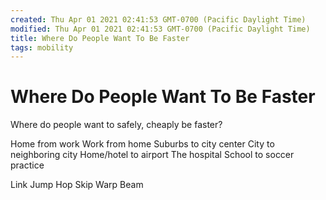 ```yaml
---
created: Thu Apr 01 2021 02:41:53 GMT-0700 (Pacific Daylight Time)
modified: Thu Apr 01 2021 02:41:53 GMT-0700 (Pacific Daylight Time)
title: Where Do People Want To Be Faster
tags: mobility
---
```


# Where Do People Want To Be Faster

Where do people want to safely, cheaply be faster?

Home from work
Work from home
Suburbs to city center
City to neighboring city
Home/hotel to airport
The hospital
School to soccer practice

Link
Jump
Hop
Skip
Warp
Beam
